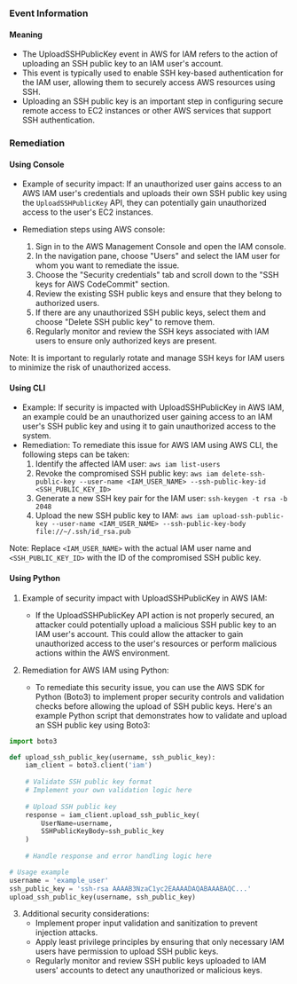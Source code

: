 
### Event Information

#### Meaning

- The UploadSSHPublicKey event in AWS for IAM refers to the action of uploading an SSH public key to an IAM user's account.
- This event is typically used to enable SSH key-based authentication for the IAM user, allowing them to securely access AWS resources using SSH.
- Uploading an SSH public key is an important step in configuring secure remote access to EC2 instances or other AWS services that support SSH authentication.

### Remediation

#### Using Console

- Example of security impact: If an unauthorized user gains access to an AWS IAM user's credentials and uploads their own SSH public key using the `UploadSSHPublicKey` API, they can potentially gain unauthorized access to the user's EC2 instances.

- Remediation steps using AWS console:
  1. Sign in to the AWS Management Console and open the IAM console.
  2. In the navigation pane, choose "Users" and select the IAM user for whom you want to remediate the issue.
  3. Choose the "Security credentials" tab and scroll down to the "SSH keys for AWS CodeCommit" section.
  4. Review the existing SSH public keys and ensure that they belong to authorized users.
  5. If there are any unauthorized SSH public keys, select them and choose "Delete SSH public key" to remove them.
  6. Regularly monitor and review the SSH keys associated with IAM users to ensure only authorized keys are present.

Note: It is important to regularly rotate and manage SSH keys for IAM users to minimize the risk of unauthorized access.

#### Using CLI

- Example: If security is impacted with UploadSSHPublicKey in AWS IAM, an example could be an unauthorized user gaining access to an IAM user's SSH public key and using it to gain unauthorized access to the system.
- Remediation: To remediate this issue for AWS IAM using AWS CLI, the following steps can be taken:
  1. Identify the affected IAM user: `aws iam list-users`
  2. Revoke the compromised SSH public key: `aws iam delete-ssh-public-key --user-name <IAM_USER_NAME> --ssh-public-key-id <SSH_PUBLIC_KEY_ID>`
  3. Generate a new SSH key pair for the IAM user: `ssh-keygen -t rsa -b 2048`
  4. Upload the new SSH public key to IAM: `aws iam upload-ssh-public-key --user-name <IAM_USER_NAME> --ssh-public-key-body file://~/.ssh/id_rsa.pub`

Note: Replace `<IAM_USER_NAME>` with the actual IAM user name and `<SSH_PUBLIC_KEY_ID>` with the ID of the compromised SSH public key.

#### Using Python

1. Example of security impact with UploadSSHPublicKey in AWS IAM:
   - If the UploadSSHPublicKey API action is not properly secured, an attacker could potentially upload a malicious SSH public key to an IAM user's account. This could allow the attacker to gain unauthorized access to the user's resources or perform malicious actions within the AWS environment.

2. Remediation for AWS IAM using Python:
   - To remediate this security issue, you can use the AWS SDK for Python (Boto3) to implement proper security controls and validation checks before allowing the upload of SSH public keys. Here's an example Python script that demonstrates how to validate and upload an SSH public key using Boto3:

```python
import boto3

def upload_ssh_public_key(username, ssh_public_key):
    iam_client = boto3.client('iam')
    
    # Validate SSH public key format
    # Implement your own validation logic here
    
    # Upload SSH public key
    response = iam_client.upload_ssh_public_key(
        UserName=username,
        SSHPublicKeyBody=ssh_public_key
    )
    
    # Handle response and error handling logic here

# Usage example
username = 'example_user'
ssh_public_key = 'ssh-rsa AAAAB3NzaC1yc2EAAAADAQABAAABAQC...'
upload_ssh_public_key(username, ssh_public_key)
```

3. Additional security considerations:
   - Implement proper input validation and sanitization to prevent injection attacks.
   - Apply least privilege principles by ensuring that only necessary IAM users have permission to upload SSH public keys.
   - Regularly monitor and review SSH public keys uploaded to IAM users' accounts to detect any unauthorized or malicious keys.

